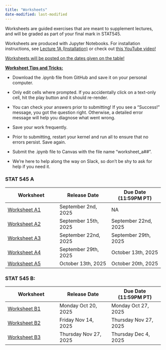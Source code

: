 ```yaml
---
title: "Worksheets"
date-modified: last-modified
---
```


Worksheets are guided exercises that are meant to supplement lectures, and will be graded as part of your final mark in STAT545.

Worksheets are produced with Jupyter Notebooks. For installation instructions, see [Lecture 1A (Installation)](lectures_i/lec1a_installation.qmd) or check out [t](https://www.youtube.com/watch?v=-jPaI1njy3E)[his YouTube video!](https://youtu.be/CdISUthp8dk)

[Worksheets will be posted on the dates given on the table!]{.underline}

[**Worksheet Tips and Tricks:**]{.underline}

-   Download the .ipynb file from GitHub and save it on your personal computer.

-   Only edit cells where prompted. If you accidentally click on a text-only cell, hit the play button and it should re-render.

-   You can check your answers prior to submitting! If you see a "Success!" message, you got the question right. Otherwise, a detailed error message will help you diagnose what went wrong.

-   Save your work frequently.

-   Prior to submitting, restart your kernel and run all to ensure that no errors persist. Save again.

-   Submit the .ipynb file to Canvas with the file name "worksheet_a##".

-   We're here to help along the way on Slack, so don't be shy to ask for help if you need it.

### **STAT 545 A**

| Worksheet | Release Date | Due Date (11:59PM PT) |
|------------------------|------------------------|------------------------|
| [Worksheet A1](https://github.com/UBC-STAT/STAT545.github.io/blob/main/content/worksheets_student/worksheet_a01.ipynb) | September 2nd, 2025 | NA |
| [Worksheet A2](https://github.com/UBC-STAT/STAT545.github.io/blob/main/content/worksheets_student/worksheet_a02.ipynb) | September 15th, 2025 | September 22nd, 2025 |
| [Worksheet A3](https://github.com/UBC-STAT/STAT545.github.io/blob/main/content/worksheets_student/worksheet_a03.ipynb) | September 22nd, 2025 | September 29th, 2025 |
| [Worksheet A4](https://github.com/UBC-STAT/STAT545.github.io/blob/main/content/worksheets_student/worksheet_a04.ipynb) | September 29th, 2025 | October 13th, 2025 |
| [Worksheet A5](https://github.com/UBC-STAT/STAT545.github.io/blob/main/content/worksheets_student/worksheet_a05.ipynb) | October 13th, 2025 | October 20th, 2025 |

### **STAT 545 B:**

| Worksheet | Release Date | Due Date (11:59PM PT) |
|------------------------|------------------------|------------------------|
| [Worksheet B1](https://github.com/UBC-STAT/STAT545.github.io/blob/main/content/worksheets_student/worksheet_b01.ipynb) | Monday Oct 20, 2025 | Monday Oct 27, 2025 |
| [Worksheet B2](https://github.com/UBC-STAT/STAT545.github.io/blob/main/content/worksheets_student/worksheet_b02.ipynb) | Friday Nov 14, 2025 | Thursday Nov 27, 2025 |
| [Worksheet B3](https://github.com/UBC-STAT/STAT545.github.io/blob/main/content/worksheets_student/worksheet_b03.ipynb) | Thursday Nov 27, 2025 | Thursday Dec 4, 2025 |
